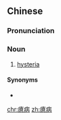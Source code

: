 ==Chinese==
{{zh-forms}}

===Pronunciation===
{{zh-pron
|m=yìbìng
|c=ji3 beng6
|cat=n
}}

===Noun===
{{zh-noun}}

# [[hysteria]]

====Synonyms====
* {{zh-l|歇斯底里}}

[[chr:癔病]]
[[zh:癔病]]